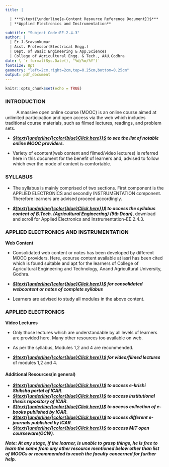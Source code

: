 ```yaml
---
title: |

  | ***$\text{\underline{e-Content Resource Reference Document}}$***
  | **Applied Electronics and Instrumentation**

subtitle: "Subject Code:EE-2.4.3"
author: | 
  | Er.J.Sravankumar
  | Asst. Professor(Electrical Engg.)
  | Dept. of Basic Engineering & App.Sciences
  | College of Agricultural Engg. & Tech., AAU,Godhra
date: \ `r format(Sys.Date(), "%d/%m/%Y")`  
fontsize: 8pt
geometry: "left=2cm,right=2cm,top=0.25cm,bottom=0.25cm"
output: pdf_document
---
```


```r
knitr::opts_chunk$set(echo = TRUE)
```

### INTRODUCTION

&nbsp;&nbsp;&nbsp;&nbsp;&nbsp;&nbsp;&nbsp;&nbsp; A massive open online course (MOOC) is an online course aimed at unlimited participation and open access via the web which includes traditional course materials, such as filmed lectures, readings, and problem sets.
    
+ ***[$\text{\underline{\color{blue}Click here}}$](https://en.wikipedia.org/wiki/List_of_MOOCs) to see the list of notable online MOOC providers***.

+ Variety of econtent(web content and filmed/video lectures) is referred here in this document for the benefit of learners and, advised to follow which ever the mode of content is comfortable.

### SYLLABUS

+ The syllabus is mainly comprised of two sections. First component is the APPLIED ELECTRONICS and secondly INSTRUMENTATION component. Therefore learners are advised proceed accordingly.

+ ***[$\text{\underline{\color{blue}Click here}}$](http://www.aau.in/college-menu/707/1178) to access the syllabus content of B.Tech. (Agricultural Engineering) (5th Dean)***, download and scroll for Applied Electronics and Instrumentation-EE.2.4.3.

### APPLIED ELECTRONICS AND INSTRUMENTATION

**Web Content**

+ Consolidated web content or notes has been developed by different MOOC providers. Here, ecourse content available at iasri has been cited which is found suitable and apt for the learners of College of Agricultural Engineering and Technology, Anand Agricultural University, Godhra.

+ ***[$\text{\underline{\color{blue}Click here}}$](http://ecoursesonline.iasri.res.in/course/view.php?id=528) for consolidated webcontent or notes of complete syllabus***

+ Learners are advised to study all modules in the above content.

### APPLIED ELECTRONICS

**Video Lectures**

+ Only those lectures which are understandable by all levels of learners are provided here. Many other resources too available on web. 

+ As per the syllabus, Modules 1,2 and 4 are recommended.

+ ***[$\text{\underline{\color{blue}Click here}}$](https://nptel.ac.in/courses/117103063/#) for video/filmed lectures*** of modules 1,2 and 4.

#### Additional Resources(in general)
+ ***[$\text{\underline{\color{blue}Click here}}$](https://ecourses.icar.gov.in/) to access e-krishi Shiksha portal of ICAR***.
+ ***[$\text{\underline{\color{blue}Click here}}$](https://krishikosh.egranth.ac.in) to access institutional thesis repository of ICAR***.
+ ***[$\text{\underline{\color{blue}Click here}}$](https://icar.org.in/e-books) to access collection of e-books published by ICAR***.
+ ***[$\text{\underline{\color{blue}Click here}}$](http://epubs.icar.org.in/ejournal/) to access different e-journals published by ICAR***.
+ ***[$\text{\underline{\color{blue}Click here}}$](https://ocw.mit.edu/) to access MIT open courseware(OCW)***.

***Note: At any stage, if the learner, is unable to grasp things, he is free to learn the same from any other resource mentioned below other than list of MOOCs or recommended to reach the faculty concerned for further help.***









